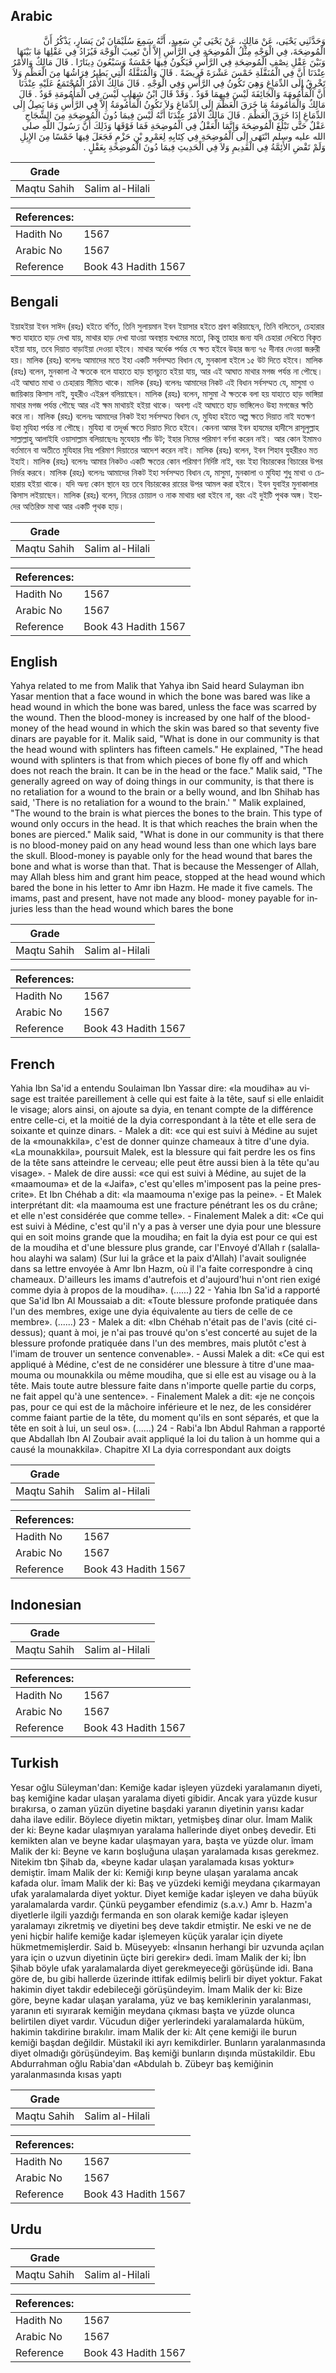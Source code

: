 ## Arabic


<div dir="rtl" lang="ar" style={{fontSize:'larger',backgroundColor:'#f8f9fa',padding:20}}>
وَحَدَّثَنِي يَحْيَى، عَنْ مَالِكٍ، عَنْ يَحْيَى بْنِ سَعِيدٍ، أَنَّهُ سَمِعَ سُلَيْمَانَ بْنَ يَسَارٍ، يَذْكُرُ أَنَّ الْمُوضِحَةَ، فِي الْوَجْهِ مِثْلُ الْمُوضِحَةِ فِي الرَّأْسِ إِلاَّ أَنْ تَعِيبَ الْوَجْهَ فَيُزَادُ فِي عَقْلِهَا مَا بَيْنَهَا وَبَيْنَ عَقْلِ نِصْفِ الْمُوضِحَةِ فِي الرَّأْسِ فَيَكُونُ فِيهَا خَمْسَةٌ وَسَبْعُونَ دِينَارًا ‏.‏ قَالَ مَالِكٌ وَالأَمْرُ عِنْدَنَا أَنَّ فِي الْمُنَقَّلَةِ خَمْسَ عَشْرَةَ فَرِيضَةً ‏.‏ قَالَ وَالْمُنَقَّلَةُ الَّتِي يَطِيرُ فِرَاشُهَا مِنَ الْعَظْمِ وَلاَ تَخْرِقُ إِلَى الدِّمَاغِ وَهِيَ تَكُونُ فِي الرَّأْسِ وَفِي الْوَجْهِ ‏.‏ قَالَ مَالِكٌ الأَمْرُ الْمُجْتَمَعُ عَلَيْهِ عِنْدَنَا أَنَّ الْمَأْمُومَةَ وَالْجَائِفَةَ لَيْسَ فِيهِمَا قَوَدٌ ‏.‏ وَقَدْ قَالَ ابْنُ شِهَابٍ لَيْسَ فِي الْمَأْمُومَةِ قَوَدٌ ‏.‏ قَالَ مَالِكٌ وَالْمَأْمُومَةُ مَا خَرَقَ الْعَظْمَ إِلَى الدِّمَاغِ وَلاَ تَكُونُ الْمَأْمُومَةُ إِلاَّ فِي الرَّأْسِ وَمَا يَصِلُ إِلَى الدِّمَاغِ إِذَا خَرَقَ الْعَظْمَ ‏.‏ قَالَ مَالِكٌ الأَمْرُ عِنْدَنَا أَنَّهُ لَيْسَ فِيمَا دُونَ الْمُوضِحَةِ مِنَ الشِّجَاجِ عَقْلٌ حَتَّى تَبْلُغَ الْمُوضِحَةَ وَإِنَّمَا الْعَقْلُ فِي الْمُوضِحَةِ فَمَا فَوْقَهَا وَذَلِكَ أَنَّ رَسُولَ اللَّهِ صلى الله عليه وسلم انْتَهَى إِلَى الْمُوضِحَةِ فِي كِتَابِهِ لِعَمْرِو بْنِ حَزْمٍ فَجَعَلَ فِيهَا خَمْسًا مِنَ الإِبِلِ وَلَمْ تَقْضِ الأَئِمَّةُ فِي الْقَدِيمِ وَلاَ فِي الْحَدِيثِ فِيمَا دُونَ الْمُوضِحَةِ بِعَقْلٍ ‏.‏
</div>
<div style={{backgroundColor:'#f8f9fa',padding:20, marginBottom: 10}}><table> <thead> <tr> <th>Grade</th> <th></th> </tr> </thead> <tbody> <tr><td>Maqtu Sahih</td><td>Salim al-Hilali</td></tr></tbody></table><table> <thead> <tr> <th>References:</th> <th></th> </tr> </thead> <tbody><tr><td>Hadith No</td><td>1567</td></tr><tr><td>Arabic No</td><td>1567</td></tr><tr><td>Reference</td><td>Book 43 Hadith 1567</td></tr></tbody></table></div>

## Bengali


<div dir="ltr" lang="bn" style={{fontSize:'larger',backgroundColor:'#f8f9fa',padding:20}}>
ইয়াহইয়া ইবন সাঈদ (রহঃ) হইতে বর্ণিত, তিনি সুলায়মান ইবন ইয়াসার হইতে শ্রবণ করিয়াছেন, তিনি বলিতেন, চেহারার ক্ষত যাহাতে হাড় দেখা যায়, মাথার হাড় দেখা যাওয়া অবস্থায় যখমের মতো, কিন্তু তাহার জন্য যদি চেহারা দেখিতে বিকৃত হইয়া যায়, তবে দিয়াত বাড়াইয়া দেওয়া হইবে। মাথার অর্ধেক পর্যন্ত যে ক্ষত হইবে উহার জন্য ৭৫ দীনার দেওয়া জরুরী হয়। মালিক (রহঃ) বলেনঃ আমাদের মতে ইহা একটি সর্বসম্মত বিধান যে, মুনকালা হইলে ১৫ উট দিতে হইবে। মালিক (রহঃ) বলেন, মুনকালা ঐ ক্ষতকে বলে যাহাতে হাড় স্থানচ্যুত হইয়া যায়, আর এই আঘাত মাথার মগজ পর্যন্ত না পৌছে। এই আঘাত মাথা ও চেহারায় সীমিত থাকে। মালিক (রহঃ) বলেনঃ আমাদের নিকট এই বিধান সর্বসম্মত যে, মাসুমা ও জায়িকায় কিসাস নাই, যুহরীও এইরূপ বলিয়াছেন। মালিক (রহঃ) বলেন, মাসুমা ঐ ক্ষতকে বলা হয় যাহাতে হাড় ভাঙ্গিয়া মাথার মগজ পর্যন্ত পৌছে আর এই ক্ষম মাথায়ই হইয়া থাকে। অবশ্য এই আঘাতে হাড় ভাঙ্গিলেও উহা মগজের ক্ষতি করে না। মালিক (রহঃ) বলেনঃ আমাদের নিকট ইহা সর্বসম্মত বিধান যে, মুযিহা হইতে অল্প ক্ষতে দিয়াত নাই যতক্ষণ উহা মুযিহা পর্যন্ত না পৌছে। মুযিহা বা তদূর্ধ্ব ক্ষতে দিয়াত দিতে হইবে। কেননা আমর ইবন হাযমের হাদীসে রাসূলুল্লাহ সাল্লাল্লাহু আলাইহি ওয়াসাল্লাম বলিয়াছেনঃ মুযেহায় পাঁচ উট; ইহার নিমের পরিমাণ বর্ণনা করেন নাই। আর কোন ইমামও বর্তমানে বা অতীতে মুযিহার নিম্ন পরিমাণ দিয়াতের আদেশ করেন নাই। মালিক (রহঃ) বলেন, ইবন শিহাব যুহরীরও মত ইহাই। মালিক (রহঃ) বলেনঃ আমার নিকটও একটি ক্ষতের কোন পরিমাণ নির্দিষ্ট নাই, বরং ইহা বিচারকের বিচারের উপর নির্ভর করবে। মালিক (রহঃ) বলেনঃ আমাদের নিকট ইহা সর্বসম্মত বিধান যে, মাসুমা, মুনকালা ও মুযিহা শুধু মাথা ও চেহারায় হইয়া থাকে। যদি অন্য কোন স্থানে হয় তবে বিচারকের রায়ের উপর আমল করা হইবে। ইবন যুবাইর মুনাকালার কিসাস লইয়াছেন। মালিক (রহঃ) বলেন, নিচের চোয়াল ও নাক মাথায় ধরা হইবে না, বরং এই দুইটি পৃথক অঙ্গ। ইহাদের অতিরিক্ত মাথা আর একটি পৃথক হাড়।
</div>
<div style={{backgroundColor:'#f8f9fa',padding:20, marginBottom: 10}}><table> <thead> <tr> <th>Grade</th> <th></th> </tr> </thead> <tbody> <tr><td>Maqtu Sahih</td><td>Salim al-Hilali</td></tr></tbody></table><table> <thead> <tr> <th>References:</th> <th></th> </tr> </thead> <tbody><tr><td>Hadith No</td><td>1567</td></tr><tr><td>Arabic No</td><td>1567</td></tr><tr><td>Reference</td><td>Book 43 Hadith 1567</td></tr></tbody></table></div>

## English


<div dir="ltr" lang="en" style={{fontSize:'larger',backgroundColor:'#f8f9fa',padding:20}}>
Yahya related to me from Malik that Yahya ibn Said heard Sulayman ibn Yasar mention that a face wound in which the bone was bared was like a head wound in which the bone was bared, unless the face was scarred by the wound. Then the blood-money is increased by one half of the blood-money of the head wound in which the skin was bared so that seventy five dinars are payable for it. Malik said, "What is done in our community is that the head wound with splinters has fifteen camels." He explained, "The head wound with splinters is that from which pieces of bone fly off and which does not reach the brain. It can be in the head or the face." Malik said, "The generally agreed on way of doing things in our community, is that there is no retaliation for a wound to the brain or a belly wound, and Ibn Shihab has said, 'There is no retaliation for a wound to the brain.' " Malik explained, "The wound to the brain is what pierces the bones to the brain. This type of wound only occurs in the head. It is that which reaches the brain when the bones are pierced." Malik said, "What is done in our community is that there is no blood-money paid on any head wound less than one which lays bare the skull. Blood-money is payable only for the head wound that bares the bone and what is worse than that. That is because the Messenger of Allah, may Allah bless him and grant him peace, stopped at the head wound which bared the bone in his letter to Amr ibn Hazm. He made it five camels. The imams, past and present, have not made any blood- money payable for injuries less than the head wound which bares the bone
</div>
<div style={{backgroundColor:'#f8f9fa',padding:20, marginBottom: 10}}><table> <thead> <tr> <th>Grade</th> <th></th> </tr> </thead> <tbody> <tr><td>Maqtu Sahih</td><td>Salim al-Hilali</td></tr></tbody></table><table> <thead> <tr> <th>References:</th> <th></th> </tr> </thead> <tbody><tr><td>Hadith No</td><td>1567</td></tr><tr><td>Arabic No</td><td>1567</td></tr><tr><td>Reference</td><td>Book 43 Hadith 1567</td></tr></tbody></table></div>

## French


<div dir="ltr" lang="fr" style={{fontSize:'larger',backgroundColor:'#f8f9fa',padding:20}}>
Yahia Ibn Sa'id a entendu Soulaiman Ibn Yassar dire: «la moudiha» au visage est traitée pareillement à celle qui est faite à la tête, sauf si elle enlaidit le visage; alors ainsi, on ajoute sa dyia, en tenant compte de la différence entre celle-ci, et la moitié de la dyia correspondant à la tête et elle sera de soixante et quinze dinars. - Malek a dit: «ce qui est suivi à Médine au sujet de la «mounakkila», c'est de donner quinze chameaux à titre d'une dyia. «La mounakkila», poursuit Malek, est la blessure qui fait perdre les os fins de la tête sans atteindre le cerveau; elle peut être aussi bien à la tête qu'au visage». - Malek de dire aussi: «ce qui est suivi à Médine, au sujet de la «maamouma» et de la «Jaifa», c'est qu'elles m'imposent pas la peine prescrite». Et Ibn Chéhab a dit: «la maamouma n'exige pas la peine». - Et Malek interprétant dit: «la maamouma est une fracture pénétrant les os du crâne; et elle n'est considérée que comme telle». - Finalement Malek a dit: «Ce qui est suivi à Médine, c'est qu'il n'y a pas à verser une dyia pour une blessure qui en soit moins grande que la moudiha; en fait la dyia est pour ce qui est de la moudiha et d'une blessure plus grande, car l'Envoyé d'Allah r (salallahou alayhi wa salam) (Sur lui la grâce et la paix d'Allah) l'avait soulignée dans sa lettre envoyée à Amr Ibn Hazm, où il l'a faite correspondre à cinq chameaux. D'ailleurs les imams d'autrefois et d'aujourd'hui n'ont rien exigé comme dyia à propos de la moudiha». (......) 22 - Yahia Ibn Sa'id a rapporté que Sa'id Ibn Al Moussaiab a dit: «Toute blessure profonde pratiquée dans l'un des membres, exige une dyia équivalente au tiers de celle de ce membre». (......) 23 - Malek a dit: «Ibn Chéhab n'était pas de l'avis (cité ci-dessus); quant à moi, je n'ai pas trouvé qu'on s'est concerté au sujet de la blessure profonde pratiquée dans l'un des membres, mais plutôt c'est à l'imam de trouver un sentence convenable». - Aussi Malek a dit: «Ce qui est appliqué à Médine, c'est de ne considérer une blessure à titre d'une maamouma ou mounakkila ou même moudiha, que si elle est au visage ou à la tête. Mais toute autre blessure faite dans n'importe quelle partie du corps, ne fait appel qu'à une sentence». - Finalement Malek a dit: «je ne conçois pas, pour ce qui est de la mâchoire inférieure et le nez, de les considérer comme faiant partie de la tête, du moment qu'ils en sont séparés, et que la tête en soit à lui, un seul os». (......) 24 - Rabi'a Ibn Abdul Rahman a rapporté que Abdallah Ibn Al Zoubair avait appliqué la loi du talion à un homme qui a causé la mounakkila». Chapitre XI La dyia correspondant aux doigts
</div>
<div style={{backgroundColor:'#f8f9fa',padding:20, marginBottom: 10}}><table> <thead> <tr> <th>Grade</th> <th></th> </tr> </thead> <tbody> <tr><td>Maqtu Sahih</td><td>Salim al-Hilali</td></tr></tbody></table><table> <thead> <tr> <th>References:</th> <th></th> </tr> </thead> <tbody><tr><td>Hadith No</td><td>1567</td></tr><tr><td>Arabic No</td><td>1567</td></tr><tr><td>Reference</td><td>Book 43 Hadith 1567</td></tr></tbody></table></div>

## Indonesian


<div dir="ltr" lang="id" style={{fontSize:'larger',backgroundColor:'#f8f9fa',padding:20}}>

</div>
<div style={{backgroundColor:'#f8f9fa',padding:20, marginBottom: 10}}><table> <thead> <tr> <th>Grade</th> <th></th> </tr> </thead> <tbody> <tr><td>Maqtu Sahih</td><td>Salim al-Hilali</td></tr></tbody></table><table> <thead> <tr> <th>References:</th> <th></th> </tr> </thead> <tbody><tr><td>Hadith No</td><td>1567</td></tr><tr><td>Arabic No</td><td>1567</td></tr><tr><td>Reference</td><td>Book 43 Hadith 1567</td></tr></tbody></table></div>

## Turkish


<div dir="ltr" lang="tr" style={{fontSize:'larger',backgroundColor:'#f8f9fa',padding:20}}>
Yesar oğlu Süleyman'dan: Kemiğe kadar işleyen yüzdeki ya­ralamanın diyeti, baş kemiğine kadar ulaşan yaralama diyeti gi­bidir. Ancak yara yüzde kusur bırakırsa, o zaman yüzün diyetine başdaki yaranın diyetinin yarısı kadar daha ilave edilir. Böylece diyetin miktarı, yetmişbeş dinar olur. İmam Malik der ki: Beyne kadar ulaşmıyan yaralama halle­rinde diyet onbeş devedir. Eti kemikten alan ve beyne kadar ulaş­mayan yara, başta ve yüzde olur. îmam Malik der ki: Beyne ve karın boşluğuna ulaşan yarala­mada kısas gerekmez. Nitekim tbn Şihab da, «beyne kadar ulaşan yaralamada kısas yoktur» demiştir. îmam Malik der ki: Kemiği kırıp beyne ulaşan yaralama an­cak kafada olur. îmam Malik der ki: Baş ve yüzdeki kemiği meydana çıkarma­yan ufak yaralamalarda diyet yoktur. Diyet kemiğe kadar işleyen ve daha büyük yaralamalarda vardır. Çünkü peygamber efendi­miz (s.a.v.) Amr b. Hazm'a diyetlerle ilgili yazdığı fermanda en son olarak kemiğe kadar işleyen yaralamayı zikretmiş ve diyetini beş deve takdir etmiştir. Ne eski ve ne de yeni hiçbir halife kemiğe kadar işlemeyen küçük yaralar için diyete hükmetmemişlerdir. Said b. Müseyyeb: «İnsanın herhangi bir uzvunda açılan yara için o uzvun diyetinin üçte biri gerekir» dedi. îmam Malik der ki; İbn Şihab böyle ufak yaralamalarda diyet gerekmeyeceği görüşünde idi. Bana göre de, bu gibi hallerde üze­rinde ittifak edilmiş belirli bir diyet yoktur. Fakat hakimin diyet takdir edebileceği görüşündeyim. İmam Malik der ki: Bize göre, beyne kadar ulaşan yaralama, yüz ve baş kemiklerinin yaralanması, yaranın eti sıyırarak kemi­ğin meydana çıkması başta ve yüzde olunca belirtilen diyet vardır. Vücudun diğer yerlerindeki yaralamalarda hüküm, hakimin tak­dirine bırakılır. imam Malik der ki: Alt çene kemiği ile burun kemiği başdan değildir. Müstakil iki ayrı kemikdirler. Bunların yaralanma­sında diyet olmadığı görüşündeyim. Baş kemiği bunların dışında müstakildir. Ebu Abdurrahman oğlu Rabia'dan «Abdulah b. Zübeyr baş ke­miğinin yaralanmasında kısas yaptı
</div>
<div style={{backgroundColor:'#f8f9fa',padding:20, marginBottom: 10}}><table> <thead> <tr> <th>Grade</th> <th></th> </tr> </thead> <tbody> <tr><td>Maqtu Sahih</td><td>Salim al-Hilali</td></tr></tbody></table><table> <thead> <tr> <th>References:</th> <th></th> </tr> </thead> <tbody><tr><td>Hadith No</td><td>1567</td></tr><tr><td>Arabic No</td><td>1567</td></tr><tr><td>Reference</td><td>Book 43 Hadith 1567</td></tr></tbody></table></div>

## Urdu


<div dir="rtl" lang="ur" style={{fontSize:'larger',backgroundColor:'#f8f9fa',padding:20}}>

</div>
<div style={{backgroundColor:'#f8f9fa',padding:20, marginBottom: 10}}><table> <thead> <tr> <th>Grade</th> <th></th> </tr> </thead> <tbody> <tr><td>Maqtu Sahih</td><td>Salim al-Hilali</td></tr></tbody></table><table> <thead> <tr> <th>References:</th> <th></th> </tr> </thead> <tbody><tr><td>Hadith No</td><td>1567</td></tr><tr><td>Arabic No</td><td>1567</td></tr><tr><td>Reference</td><td>Book 43 Hadith 1567</td></tr></tbody></table></div>